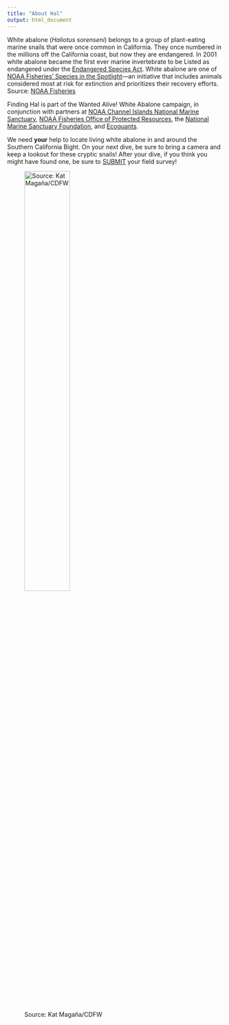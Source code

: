 ```yaml
---
title: "About Hal"
output: html_document
---
```


White abalone (*Haliotus sorenseni*) belongs to a group of plant-eating marine snails that were once common in California. They once numbered in the millions off the California coast, but now they are endangered. In 2001 white abalone became the first ever marine invertebrate to be Listed as endangered under the [Endangered Species Act](https://www.fisheries.noaa.gov/topic/laws-policies#endangered-species-act). White abalone are one of [NOAA Fisheries' Species in the Spotlight](https://www.fisheries.noaa.gov/species/white-abalone/spotlight)—an initiative that includes animals considered most at risk for extinction and prioritizes their recovery efforts. Source: [NOAA Fisheries](https://www.fisheries.noaa.gov/species/white-abalone#overview)


Finding Hal is part of the Wanted Alive! White Abalone campaign, in conjunction with partners at [NOAA Channel Islands National Marine Sanctuary](http://channelislands.noaa.gov/), [NOAA Fisheries Office of Protected Resources](https://www.fisheries.noaa.gov/about/office-protected-resources), the [National Marine Sanctuary Foundation](https://marinesanctuary.org/), and [Ecoquants](https://ecoquants.com/). 

We need **your** help to locate living white abalone in and around the Southern California Bight. On your next dive, be sure to bring a camera and keep a lookout for these cryptic snails! After your dive, if you think you might have found one, be sure to [SUBMIT](index.html#submit) your field survey!


![Source: Kat Magaña/CDFW](./images/white_ab_adult_Kat_Magana.png){width=50%}
